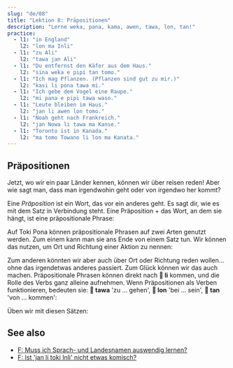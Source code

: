 ```yaml
---
slug: "de/08"
title: "Lektion 8: Präpositionen"
description: "Lerne weka, pana, kama, awen, tawa, lon, tan!"
practice:
  - l1: "in England"
    l2: "lon ma Inli"
  - l1: "zu Ali"
    l2: "tawa jan Ali"
  - l1: "Du entfernst den Käfer aus dem Haus."
    l2: "sina weka e pipi tan tomo."
  - l1: "Ich mag Pflanzen. (Pflanzen sind gut zu mir.)"
    l2: "kasi li pona tawa mi."
  - l1: "Ich gebe dem Vogel eine Raupe."
    l2: "mi pana e pipi tawa waso."
  - l1: "Leute bleiben im Haus."
    l2: "jan li awen lon tomo."
  - l1: "Noah geht nach Frankreich."
    l2: "jan Nowa li tawa ma Kanse."
  - l1: "Toronto ist in Kanada."
    l2: "ma tomo Towano li lon ma Kanata."
---
```



## Präpositionen

Jetzt, wo wir ein paar Länder kennen, können wir über reisen reden! Aber wie sagt man, dass man irgendwohin geht oder von irgendwo her kommt?

<List>
  <Word sl="weka" m="entfernen, weggehen; abwesend, weg" />
  <Word sl="pana" m="geben, hintun" />
  <Word sl="kama" m="kommen, ankommen" />
  <Word sl="awen" m="bleiben, beschützen" />
  <Word sl="tawa" m="zu, zu ... hin" />
  <Word sl="lon" m="bei, auf, in" />
  <Word sl="tan" m="von, aus, wegen" />
</List>

Eine *Präposition* ist ein Wort, das vor ein anderes geht. Es sagt dir, wie es mit dem Satz in Verbindung steht. Eine Präposition + das Wort, an dem sie hängt, ist eine präpositionale Phrase:

<List>
  <Word sl="tawa soweli" m="zum Tier" />
  <Word sl="lon ma" m="an Land, im Land" />
  <Word sl="tan tomo" m="vom Haus (weg)" />
</List>

Auf Toki Pona können präpositionale Phrasen auf zwei Arten genutzt werden. Zum einem kann man sie ans Ende von einem Satz tun. Wir können das nutzen, um Ort und Richtung einer Aktion zu nennen:

<List>
  <Sentence sl="mi pana e waso tawa kasi." m="Ich tue den Vogel auf einen Baum." />
  <Sentence sl="waso li awen lon kasi." m="Der Vogel bleibt auf einem Baum." />
  <Sentence
    sl="sina weka e waso tan kasi."
    m="Du entfernst den Vogel vom Baum."
  />
</List>

Zum anderen könnten wir aber auch über Ort oder Richtung reden wollen... ohne das irgendetwas anderes passiert. Zum Glück können wir das auch machen. Präpositionale Phrasen können direkt nach **󱤧 li** kommen, und die Rolle des Verbs ganz alleine aufnehmen. Wenn Präpositionen als Verben funktionieren, bedeuten sie: **󱥩 tawa** 'zu ... gehen', **󱤬 lon** 'bei ... sein', **󱥧 tan** 'von ... kommen':

<List>
  <Sentence sl="jan Ema li tawa ma Nijon." m="Emma geht nach Japan." />
  <Sentence sl="jan Nina li lon ma Lusi." m="Nina ist in Russland." />
  <Sentence sl="jan Mili li tan ma Kanse." m="Millie kommt aus Frankreich." />
</List>

Üben wir mit diesen Sätzen:

<List>
  <Sentence
    sl="mi tawa ma kasi."
    m="Ich gehe zum Pflanzenort.<br />Könnte ein Wald, eine Wiese, oder ein anderer begrünter Ort sein."
  />
  <Sentence
    sl="sona li weka tan mi."
    m="Das Wissen ist von mir gegangen.<br />(Ich habe es vergessen.)"
  />
  <Sentence
    sl="soweli suwi li pona tawa mi."
    m="Süße Tiere sind gut für mich.<br />(Ich mag süße Tiere.)"
  />
  <Sentence sl="jan Nowa li toki tawa jan Ema." m="Noah spricht zu Emma." />
  <Sentence
    sl="jan li toki Tosi lon ma Tosi."
    m="Die Menschen sprechen in Deutschland deutsch."
  />
</List>

<Practice exercises={frontmatter.practice} client:load />

## See also
* [F: Muss ich Sprach- und Landesnamen auswendig lernen?](de/languages-countries)
* [F: Ist 'jan li toki Inli' nicht etwas komisch?](de/named-verbs)
